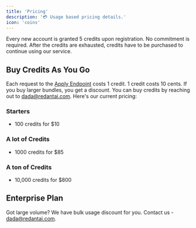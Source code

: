 ```yaml
---
title: 'Pricing'
description: '💳 Usage based pricing details.'
icon: 'coins'
---
```

Every new account is granted 5 credits upon registration. No commitment is required. After the credits are exhausted, credits have to be purchased to continue using our service.

## Buy Credits As You Go
Each request to the [Apply Endpoint](https://docs.redantai.com/api-reference/endpoint/apply) costs 1 credit. 1 credit costs 10 cents. If you buy larger bundles, you get a discount. You can buy credits by reaching out to [dada@redantai.com](mailto:dada@redantai.com).
Here's our current pricing:
### Starters
- 100 credits for $10
### A lot of Credits
- 1000 credits for $85
### A ton of Credits
- 10,000 credits for $800

## Enterprise Plan
Got large volume? We have bulk usage discount for you. Contact us - [dada@redantai.com](dada@redantai.com).
